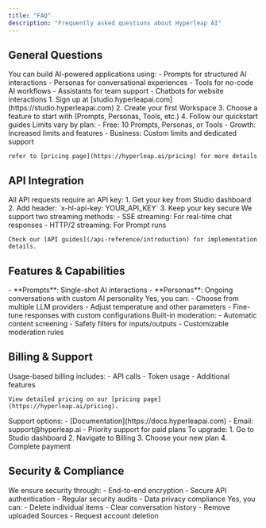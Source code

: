 ```yaml
---
title: "FAQ"
description: "Frequently asked questions about Hyperleap AI"
---
```


## General Questions

<AccordionGroup>
  <Accordion title="What can I build with Hyperleap AI?">
    You can build AI-powered applications using:
    - Prompts for structured AI interactions
    - Personas for conversational experiences
    - Tools for no-code AI workflows
    - Assistants for team support
    - Chatbots for website interactions
  </Accordion>

<Accordion title="How do I get started?">
  1. Sign up at [studio.hyperleapai.com](https://studio.hyperleapai.com) 
  2. Create your first Workspace 
  3. Choose a feature to start with (Prompts, Personas, Tools, etc.) 
  4. Follow our quickstart guides
</Accordion>

  <Accordion title="What are the usage limits?">
    Limits vary by plan:
    - Free: 10 Prompts, Personas, or Tools
    - Growth: Increased limits and features
    - Business: Custom limits and dedicated support

    refer to [pricing page](https://hyperleap.ai/pricing) for more details

  </Accordion>
</AccordionGroup>

## API Integration

<AccordionGroup>
  <Accordion title="How do I authenticate API requests?">
    All API requests require an API key:
    1. Get your key from Studio dashboard
    2. Add header: `x-hl-api-key: YOUR_API_KEY`
    3. Keep your key secure
  </Accordion>

  <Accordion title="How do I handle streaming responses?">
    We support two streaming methods:
    - SSE streaming: For real-time chat responses
    - HTTP/2 streaming: For Prompt runs
    
    Check our [API guides](/api-reference/introduction) for implementation details.
  </Accordion>
</AccordionGroup>

## Features & Capabilities

<AccordionGroup>
  <Accordion title="What's the difference between Prompts and Personas?">
    - **Prompts**: Single-shot AI interactions
    - **Personas**: Ongoing conversations with custom AI personality
  </Accordion>

<Accordion title="Can I customize the AI models?">
  Yes, you can: 
  - Choose from multiple LLM providers 
  - Adjust temperature and other parameters 
  - Fine-tune responses with custom configurations
</Accordion>

  <Accordion title="How does content moderation work?">
    Built-in moderation:
    - Automatic content screening
    - Safety filters for inputs/outputs
    - Customizable moderation rules
  </Accordion>
</AccordionGroup>

## Billing & Support

<AccordionGroup>
  <Accordion title="How does billing work?">
    Usage-based billing includes:
    - API calls
    - Token usage
    - Additional features
    
    View detailed pricing on our [pricing page](https://hyperleap.ai/pricing).
  </Accordion>

<Accordion title="Where can I get help?">
  Support options: 
  - [Documentation](https://docs.hyperleapai.com) 
  - Email: support@hyperleap.ai 
  - Priority support for paid plans
</Accordion>

  <Accordion title="How do I upgrade my plan?">
    To upgrade:
    1. Go to Studio dashboard
    2. Navigate to Billing
    3. Choose your new plan
    4. Complete payment
  </Accordion>
</AccordionGroup>

## Security & Compliance

<AccordionGroup>
  <Accordion title="How is my data protected?">
    We ensure security through:
    - End-to-end encryption
    - Secure API authentication
    - Regular security audits
    - Data privacy compliance
  </Accordion>

  <Accordion title="Can I delete my data?">
    Yes, you can:
    - Delete individual items
    - Clear conversation history
    - Remove uploaded Sources
    - Request account deletion
  </Accordion>
</AccordionGroup>
